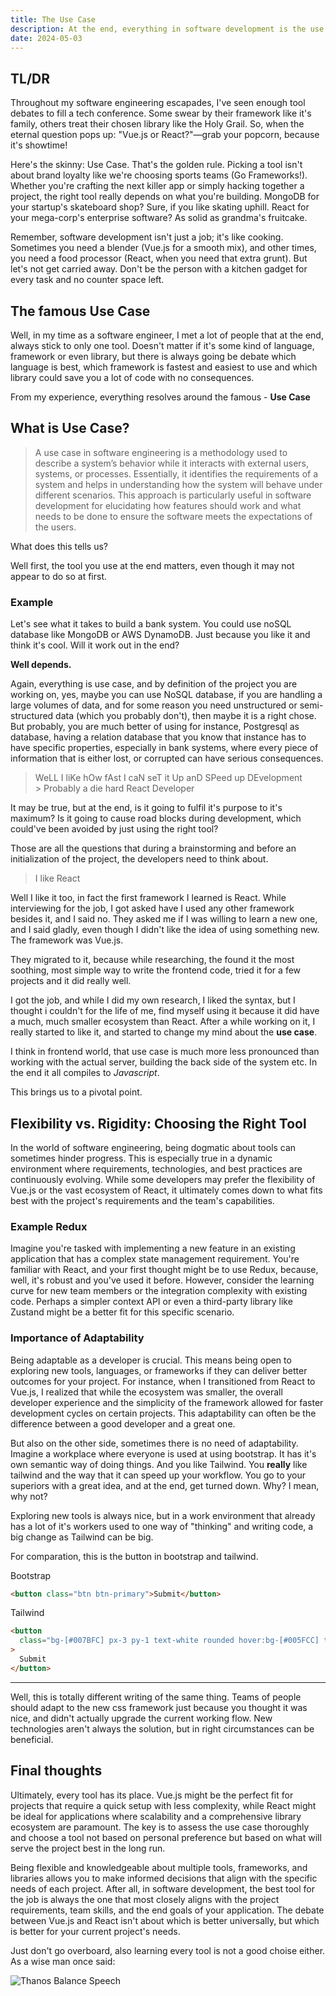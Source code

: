 ```yaml
---
title: The Use Case
description: At the end, everything in software development is the use case.
date: 2024-05-03
---
```


## TL/DR

Throughout my software engineering escapades, I've seen enough tool debates to fill a tech conference. Some swear by their framework like it's family, others treat their chosen library like the Holy Grail. So, when the eternal question pops up: "Vue.js or React?"—grab your popcorn, because it's showtime!

Here's the skinny: Use Case. That's the golden rule. Picking a tool isn't about brand loyalty like we're choosing sports teams (Go Frameworks!). Whether you're crafting the next killer app or simply hacking together a project, the right tool really depends on what you're building. MongoDB for your startup's skateboard shop? Sure, if you like skating uphill. React for your mega-corp's enterprise software? As solid as grandma's fruitcake.

Remember, software development isn't just a job; it's like cooking. Sometimes you need a blender (Vue.js for a smooth mix), and other times, you need a food processor (React, when you need that extra grunt). But let's not get carried away. Don't be the person with a kitchen gadget for every task and no counter space left.

## The famous Use Case

Well, in my time as a software engineer, I met a lot of people that at the end, always stick to only one tool. Doesn't matter if it's some kind of language, framework or even library, but there is always going be debate which language is best, which framework is fastest and easiest to use and which library could save you a lot of code with no consequences.

From my experience, everything resolves around the famous - **Use Case**

## What is Use Case?

> A use case in software engineering is a methodology used to describe a system’s behavior while it interacts with external users, systems, or processes. Essentially, it identifies the requirements of a system and helps in understanding how the system will behave under different scenarios. This approach is particularly useful in software development for elucidating how features should work and what needs to be done to ensure the software meets the expectations of the users.

What does this tells us?

Well first, the tool you use at the end matters, even though it may not appear to do so at first.

### Example

Let's see what it takes to build a bank system. You could use noSQL database like MongoDB or AWS DynamoDB. Just because you like it and think it's cool. Will it work out in the end?

**Well depends.**

Again, everything is use case, and by definition of the project you are working on, yes, maybe you can use NoSQL database, if you are handling a large volumes of data, and for some reason you need unstructured or semi-structured data (which you probably don't), then maybe it is a right chose. But probably, you are much better of using for instance, Postgresql as database, having a relation database that you know that instance has to have specific properties, especially in bank systems, where every piece of information that is either lost, or corrupted can have serious consequences.

> WeLL I liKe hOw fAst I caN seT it Up anD SPeed up DEvelopment
> <br /> > <span className="text-sm text-gray-500 dark:text-gray-300">Probably a die hard React Developer</span>

It may be true, but at the end, is it going to fulfil it's purpose to it's maximum? Is it going to cause road blocks during development, which could've been avoided by just using the right tool?

Those are all the questions that during a brainstorming and before an initialization of the project, the developers need to think about.

> I like React

Well I like it too, in fact the first framework I learned is React. While interviewing for the job, I got asked have I used any other framework besides it, and I said no. They asked me if I was willing to learn a new one, and I said gladly, even though I didn't like the idea of using something new. The framework was Vue.js.

They migrated to it, because while researching, the found it the most soothing, most simple way to write the frontend code, tried it for a few projects and it did really well.

I got the job, and while I did my own research, I liked the syntax, but I thought i couldn't for the life of me, find myself using it because it did have a much, much smaller ecosystem than React. After a while working on it, I really started to like it, and started to change my mind about the **use case**.

I think in frontend world, that use case is much more less pronounced than working with the actual server, building the back side of the system etc. In the end it all compiles to _Javascript_.

This brings us to a pivotal point.

## Flexibility vs. Rigidity: Choosing the Right Tool

In the world of software engineering, being dogmatic about tools can sometimes hinder progress. This is especially true in a dynamic environment where requirements, technologies, and best practices are continuously evolving. While some developers may prefer the flexibility of Vue.js or the vast ecosystem of React, it ultimately comes down to what fits best with the project's requirements and the team's capabilities.

### Example Redux

Imagine you're tasked with implementing a new feature in an existing application that has a complex state management requirement. You're familiar with React, and your first thought might be to use Redux, because, well, it's robust and you've used it before. However, consider the learning curve for new team members or the integration complexity with existing code. Perhaps a simpler context API or even a third-party library like Zustand might be a better fit for this specific scenario.

### Importance of Adaptability

Being adaptable as a developer is crucial. This means being open to exploring new tools, languages, or frameworks if they can deliver better outcomes for your project. For instance, when I transitioned from React to Vue.js, I realized that while the ecosystem was smaller, the overall developer experience and the simplicity of the framework allowed for faster development cycles on certain projects. This adaptability can often be the difference between a good developer and a great one.

But also on the other side, sometimes there is no need of adaptability. Imagine a workplace where everyone is used at using bootstrap. It has it's own semantic way of doing things. And you like Tailwind. You **really** like tailwind and the way that it can speed up your workflow. You go to your superiors with a great idea, and at the end, get turned down. Why? I mean, why not?

Exploring new tools is always nice, but in a work environment that already has a lot of it's workers used to one way of "thinking" and writing code, a big change as Tailwind can be big.

For comparation, this is the button in bootstrap and tailwind.

<span className="text-md font-semibold">Bootstrap</span>

```html
<button class="btn btn-primary">Submit</button>
```

<span className="text-md font-semibold">Tailwind</span>

```html
<button
  class="bg-[#007BFC] px-3 py-1 text-white rounded hover:bg-[#005FCC] transition-colors"
>
  Submit
</button>
```

---

Well, this is totally different writing of the same thing. Teams of people should adapt to the new css framework just because you thought it was nice, and didn't actually upgrade the current working flow. New technologies aren't always the solution, but in right circumstances can be beneficial.

## Final thoughts

Ultimately, every tool has its place. Vue.js might be the perfect fit for projects that require a quick setup with less complexity, while React might be ideal for applications where scalability and a comprehensive library ecosystem are paramount. The key is to assess the use case thoroughly and choose a tool not based on personal preference but based on what will serve the project best in the long run.

Being flexible and knowledgeable about multiple tools, frameworks, and libraries allows you to make informed decisions that align with the specific needs of each project. After all, in software development, the best tool for the job is always the one that most closely aligns with the project requirements, team skills, and the end goals of your application. The debate between Vue.js and React isn't about which is better universally, but which is better for your current project's needs.

Just don't go overboard, also learning every tool is not a good choise either. As a wise man once said:

![Thanos Balance Speech](https://i.kym-cdn.com/entries/icons/facebook/000/027/257/perfectly-balanced-as-all-things-should-be.jpg)

